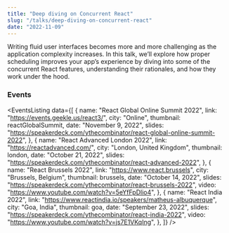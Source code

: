 ```yaml
---
title: "Deep diving on Concurrent React"
slug: "/talks/deep-diving-on-concurrent-react"
date: "2022-11-09"
---
```




Writing fluid user interfaces becomes more and more challenging as the application complexity increases. In this talk, we’ll explore how proper scheduling improves your app’s experience by diving into some of the concurrent React features, understanding their rationales, and how they work under the hood.

### Events

<EventsListing
  data={[
    {
      name: "React Global Online Summit 2022",
      link: "https://events.geekle.us/react3/",
      city: "Online",
      thumbnail: reactGlobalSummit,
      date: "November 9, 2022",
      slides:
        "https://speakerdeck.com/ythecombinator/react-global-online-summit-2022",
    },
    {
      name: "React Advanced London 2022",
      link: "https://reactadvanced.com/",
      city: "London, United Kingdom",
      thumbnail: london,
      date: "October 21, 2022",
      slides: "https://speakerdeck.com/ythecombinator/react-advanced-2022",
    },
    {
      name: "React Brussels 2022",
      link: "https://www.react.brussels",
      city: "Brussels, Belgium",
      thumbnail: brussels,
      date: "October 14, 2022",
      slides: "https://speakerdeck.com/ythecombinator/react-brussels-2022",
      video: "https://www.youtube.com/watch?v=5eYfFpDlio4",
    },
    {
      name: "React India 2022",
      link: "https://www.reactindia.io/speakers/matheus-albuquerque",
      city: "Goa, India",
      thumbnail: goa,
      date: "September 23, 2022",
      slides: "https://speakerdeck.com/ythecombinator/react-india-2022",
      video: "https://www.youtube.com/watch?v=js7E1VKqIng",
    },
  ]}
/>
